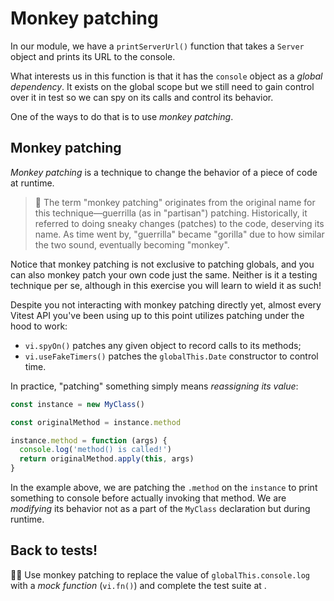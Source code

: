# Monkey patching

In our <InlineFile file="print-server-url.ts" /> module, we have a `printServerUrl()` function that takes a `Server` object and prints its URL to the console.

<CodeFile file="print-server-url.ts" range="6-12" nocopy />

What interests us in this function is that it has the `console` object as a _global dependency_. It exists on the global scope but we still need to gain control over it in test so we can spy on its calls and control its behavior.

One of the ways to do that is to use _monkey patching_.

## Monkey patching

_Monkey patching_ is a technique to change the behavior of a piece of code at runtime.

> :owl: The term "monkey patching" originates from the original name for this technique—guerrilla (as in "partisan") patching. Historically, it referred to doing sneaky changes (patches) to the code, deserving its name. As time went by, "guerrilla" became "gorilla" due to how similar the two sound, eventually becoming "monkey".

Notice that monkey patching is not exclusive to patching globals, and you can also monkey patch your own code just the same. Neither is it a testing technique per se, although in this exercise you will learn to wield it as such!

Despite you not interacting with monkey patching directly yet, almost every Vitest API you've been using up to this point utilizes patching under the hood to work:

- `vi.spyOn()` patches any given object to record calls to its methods;
- `vi.useFakeTimers()` patches the `globalThis.Date` constructor to control time.

In practice, "patching" something simply means _reassigning its value_:

```ts nocopy
const instance = new MyClass()

const originalMethod = instance.method

instance.method = function (args) {
  console.log('method() is called!')
  return originalMethod.apply(this, args)
}
```

In the example above, we are patching the `.method` on the `instance` to print something to console before actually invoking that method. We are _modifying_ its behavior not as a part of the `MyClass` declaration but during runtime.

## Back to tests!

👨‍💼 Use monkey patching to replace the value of `globalThis.console.log` with a _mock function_ (`vi.fn()`) and complete the test suite at <InlineFile file="print-server-url.test.ts" />.
